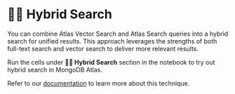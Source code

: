# 🦹‍♀️ Hybrid Search

You can combine Atlas Vector Search and Atlas Search queries into a hybrid search for unified results. This approach leverages the strengths of both full-text search and vector search to deliver more relevant results.

Run the cells under **🦹‍♀️ Hybrid Search** section in the notebook to try out hybrid search in MongoDB Atlas.

Refer to our [documentation](https://www.mongodb.com/docs/atlas/atlas-vector-search/tutorials/reciprocal-rank-fusion/) to learn more about this technique.